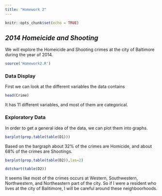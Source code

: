 ```yaml
---
title: "Homework 2"
---
```


```r
knitr::opts_chunk$set(echo = TRUE)
```

## *2014 Homeicide and Shooting*

We will explore the Homeicide and Shooting crimes at the city of Baltimore during the year of 2014.

```r
source('Homework2.R')
```

### Data Display

First we can look at the different variables the data contains

```r
head(Crime)
```

It has 11 different variables, and most of them are categorical. 

### Exploratory Data

In order to get a general idea of the data, we can plot them into graphs. 

```r
barplot(prop.table(table(D1)))
```

Based on the bargraph about 32% of the crimes are Homicide, and about 68% of the crimes are Shootings. 

```r
barplot(prop.table(table(D2)),las=2)
```
```r
dotchart(table(D2))
```

It seems like most of the crimes occurs at Western, Southwestern, Northwestern, and Northeastern part of the city. So if I were a resident who lives at the city of Balitimore, I will be careful around these neighboorhoods. 
